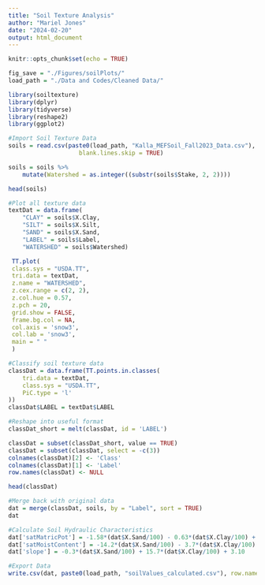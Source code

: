 ```yaml
---
title: "Soil Texture Analysis"
author: "Mariel Jones"
date: "2024-02-20"
output: html_document
---
```


```r
knitr::opts_chunk$set(echo = TRUE)
```

```r
fig_save = "./Figures/soilPlots/"
load_path = "./Data and Codes/Cleaned Data/"
```

```r
library(soiltexture)
library(dplyr)
library(tidyverse)
library(reshape2)
library(ggplot2)
```


```r
#Import Soil Texture Data
soils = read.csv(paste0(load_path, "Kalla_MEFSoil_Fall2023_Data.csv"), 
                    blank.lines.skip = TRUE)

soils = soils %>%
    mutate(Watershed = as.integer((substr(soils$Stake, 2, 2))))

head(soils)
```

```r
#Plot all texture data
textDat = data.frame(
    "CLAY" = soils$X.Clay, 
    "SILT" = soils$X.Silt, 
    "SAND" = soils$X.Sand, 
    "LABEL" = soils$Label, 
    "WATERSHED" = soils$Watershed)

 TT.plot(
 class.sys = "USDA.TT",
 tri.data = textDat,
 z.name = "WATERSHED",
 z.cex.range = c(2, 2),
 z.col.hue = 0.57,
 z.pch = 20,
 grid.show = FALSE,
 frame.bg.col = NA,
 col.axis = 'snow3',
 col.lab = 'snow3',
 main = " "
 ) 
```

```r
#Classify soil texture data
classDat = data.frame(TT.points.in.classes(
    tri.data = textDat, 
    class.sys = "USDA.TT", 
    PiC.type = 'l'
))
classDat$LABEL = textDat$LABEL

#Reshape into useful format
classDat_short = melt(classDat, id = 'LABEL')

classDat = subset(classDat_short, value == TRUE) 
classDat = subset(classDat, select = -c(3))
colnames(classDat)[2] <- 'Class'
colnames(classDat)[1] <- 'Label'
row.names(classDat) <- NULL

head(classDat)
```

```r
#Merge back with original data
dat = merge(classDat, soils, by = "Label", sort = TRUE)
dat
```


```r
#Calculate Soil Hydraulic Characteristics
dat['satMatricPot'] = -1.58*(dat$X.Sand/100) - 0.63*(dat$X.Clay/100) + 2.17
dat['satMoistContent'] = -14.2*(dat$X.Sand/100) - 3.7*(dat$X.Clay/100) + 50.5
dat['slope'] = -0.3*(dat$X.Sand/100) + 15.7*(dat$X.Clay/100) + 3.10

```


```r
#Export Data
write.csv(dat, paste0(load_path, "soilValues_calculated.csv"), row.names = FALSE)
```